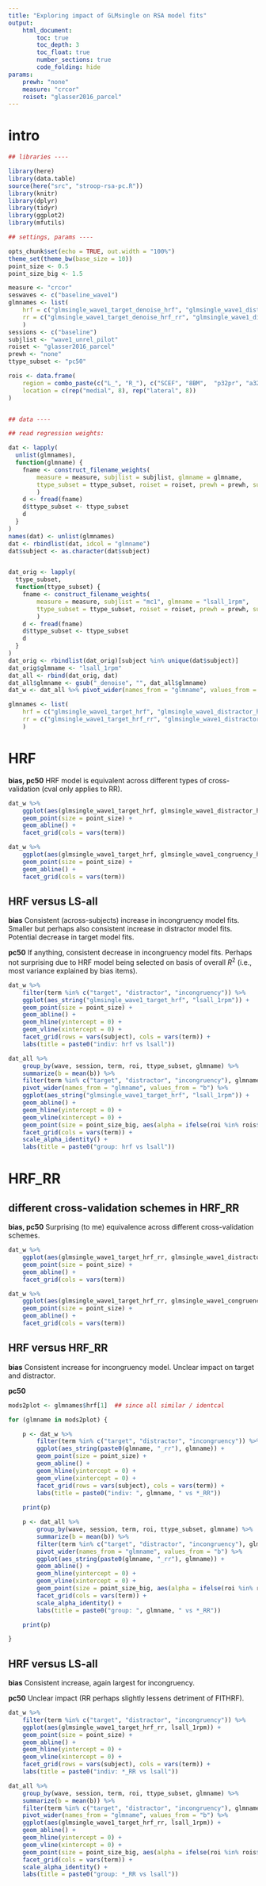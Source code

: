 ```yaml
---
title: "Exploring impact of GLMsingle on RSA model fits"
output: 
    html_document:
        toc: true
        toc_depth: 3
        toc_float: true
        number_sections: true
        code_folding: hide
params:
    prewh: "none"
    measure: "crcor"
    roiset: "glasser2016_parcel"
---
```


# intro

```r

## libraries ----

library(here)
library(data.table)
source(here("src", "stroop-rsa-pc.R"))
library(knitr)
library(dplyr)
library(tidyr)
library(ggplot2)
library(mfutils)

## settings, params ----

opts_chunk$set(echo = TRUE, out.width = "100%")
theme_set(theme_bw(base_size = 10))
point_size <- 0.5
point_size_big <- 1.5

measure <- "crcor"
seswaves <- c("baseline_wave1")
glmnames <- list(
    hrf = c("glmsingle_wave1_target_denoise_hrf", "glmsingle_wave1_distractor_denoise_hrf", "glmsingle_wave1_congruency_denoise_hrf"),
    rr = c("glmsingle_wave1_target_denoise_hrf_rr", "glmsingle_wave1_distractor_denoise_hrf_rr", "glmsingle_wave1_congruency_denoise_hrf_rr")
    )
sessions <- c("baseline")
subjlist <- "wave1_unrel_pilot"
roiset <- "glasser2016_parcel"
prewh <- "none"
ttype_subset <- "pc50"

rois <- data.frame(
    region = combo_paste(c("L_", "R_"), c("SCEF", "8BM",  "p32pr", "a32pr", "p9-46v", "i6-8", "8Av", "8C")),
    location = c(rep("medial", 8), rep("lateral", 8))
)


## data ----

## read regression weights:

dat <- lapply(
  unlist(glmnames),
  function(glmname) {
    fname <- construct_filename_weights(
        measure = measure, subjlist = subjlist, glmname = glmname, 
        ttype_subset = ttype_subset, roiset = roiset, prewh = prewh, suffix = paste0("__seswave-", seswaves)
        )
    d <- fread(fname)
    d$ttype_subset <- ttype_subset
    d
  }
)
names(dat) <- unlist(glmnames)
dat <- rbindlist(dat, idcol = "glmname")
dat$subject <- as.character(dat$subject)


dat_orig <- lapply(
  ttype_subset,
  function(ttype_subset) {
    fname <- construct_filename_weights(
        measure = measure, subjlist = "mc1", glmname = "lsall_1rpm", 
        ttype_subset = ttype_subset, roiset = roiset, prewh = prewh, suffix = paste0("__seswave-", seswaves)
        )
    d <- fread(fname)
    d$ttype_subset <- ttype_subset
    d
  }
)
dat_orig <- rbindlist(dat_orig)[subject %in% unique(dat$subject)]
dat_orig$glmname <- "lsall_1rpm"
dat_all <- rbind(dat_orig, dat)
dat_all$glmname <- gsub("_denoise", "", dat_all$glmname)
dat_w <- dat_all %>% pivot_wider(names_from = "glmname", values_from = "b")

glmnames <- list(
    hrf = c("glmsingle_wave1_target_hrf", "glmsingle_wave1_distractor_hrf", "glmsingle_wave1_congruency_hrf"),
    rr = c("glmsingle_wave1_target_hrf_rr", "glmsingle_wave1_distractor_hrf_rr", "glmsingle_wave1_congruency_hrf_rr")
    )

```

# HRF

**bias, pc50**
HRF model is equivalent across different types of cross-validation (cval only applies to RR).

```r

dat_w %>%
    ggplot(aes(glmsingle_wave1_target_hrf, glmsingle_wave1_distractor_hrf)) +
    geom_point(size = point_size) +
    geom_abline() +
    facet_grid(cols = vars(term))

dat_w %>%
    ggplot(aes(glmsingle_wave1_target_hrf, glmsingle_wave1_congruency_hrf)) +
    geom_point(size = point_size) +
    geom_abline() +
    facet_grid(cols = vars(term))

```

## HRF versus LS-all

**bias**
Consistent (across-subjects) increase in incongruency model fits.
Smaller but perhaps also consistent increase in distractor model fits.
Potential decrease in target model fits.

**pc50**
If anything, consistent decrease in incongruency model fits.
Perhaps not surprising due to HRF model being selected on basis of overall $R^2$ (i.e., most variance explained by bias items).

```r

dat_w %>%
    filter(term %in% c("target", "distractor", "incongruency")) %>%
    ggplot(aes_string("glmsingle_wave1_target_hrf", "lsall_1rpm")) +
    geom_point(size = point_size) +
    geom_abline() +
    geom_hline(yintercept = 0) +
    geom_vline(xintercept = 0) +
    facet_grid(rows = vars(subject), cols = vars(term)) +
    labs(title = paste0("indiv: hrf vs lsall"))

dat_all %>%
    group_by(wave, session, term, roi, ttype_subset, glmname) %>%
    summarize(b = mean(b)) %>%
    filter(term %in% c("target", "distractor", "incongruency"), glmname %in% c("glmsingle_wave1_target_hrf", "lsall_1rpm")) %>%
    pivot_wider(names_from = "glmname", values_from = "b") %>%
    ggplot(aes_string("glmsingle_wave1_target_hrf", "lsall_1rpm")) +
    geom_abline() +
    geom_hline(yintercept = 0) +
    geom_vline(xintercept = 0) +
    geom_point(size = point_size_big, aes(alpha = ifelse(roi %in% rois$region, 1, 0.2))) +
    facet_grid(cols = vars(term)) +
    scale_alpha_identity() +
    labs(title = paste0("group: hrf vs lsall"))

```


# HRF_RR

## different cross-validation schemes in HRF_RR

**bias, pc50**
Surprising (to me) equivalence across different cross-validation schemes.

```r

dat_w %>%
    ggplot(aes(glmsingle_wave1_target_hrf_rr, glmsingle_wave1_distractor_hrf_rr)) +
    geom_point(size = point_size) +
    geom_abline() +
    facet_grid(cols = vars(term))

dat_w %>%
    ggplot(aes(glmsingle_wave1_target_hrf_rr, glmsingle_wave1_congruency_hrf_rr)) +
    geom_point(size = point_size) +
    geom_abline() +
    facet_grid(cols = vars(term))

```


## HRF versus HRF_RR

**bias**
Consistent increase for incongruency model.
Unclear impact on target and distractor.

**pc50**


```r

mods2plot <- glmnames$hrf[1]  ## since all similar / identcal

for (glmname in mods2plot) {

    p <- dat_w %>%
        filter(term %in% c("target", "distractor", "incongruency")) %>%
        ggplot(aes_string(paste0(glmname, "_rr"), glmname)) +
        geom_point(size = point_size) +
        geom_abline() +
        geom_hline(yintercept = 0) +
        geom_vline(xintercept = 0) +
        facet_grid(rows = vars(subject), cols = vars(term)) +
        labs(title = paste0("indiv: ", glmname, " vs *_RR"))
    
    print(p)

    p <- dat_all %>%
        group_by(wave, session, term, roi, ttype_subset, glmname) %>%
        summarize(b = mean(b)) %>%
        filter(term %in% c("target", "distractor", "incongruency"), glmname %in% c(glmname, paste0(glmname, "_rr"))) %>%
        pivot_wider(names_from = "glmname", values_from = "b") %>%
        ggplot(aes_string(paste0(glmname, "_rr"), glmname)) +
        geom_abline() +
        geom_hline(yintercept = 0) +
        geom_vline(xintercept = 0) +
        geom_point(size = point_size_big, aes(alpha = ifelse(roi %in% rois$region, 1, 0.2))) +
        facet_grid(cols = vars(term)) +
        scale_alpha_identity() +
        labs(title = paste0("group: ", glmname, " vs *_RR"))

    print(p)

}

```


## HRF versus LS-all

**bias**
Consistent increase, again largest for incongruency.

**pc50**
Unclear impact (RR perhaps slightly lessens detriment of FITHRF).

```r

dat_w %>%
    filter(term %in% c("target", "distractor", "incongruency")) %>%
    ggplot(aes(glmsingle_wave1_target_hrf_rr, lsall_1rpm)) +
    geom_point(size = point_size) +
    geom_abline() +
    geom_hline(yintercept = 0) +
    geom_vline(xintercept = 0) +
    facet_grid(rows = vars(subject), cols = vars(term)) +
    labs(title = paste0("indiv: *_RR vs lsall"))

dat_all %>%
    group_by(wave, session, term, roi, ttype_subset, glmname) %>%
    summarize(b = mean(b)) %>%
    filter(term %in% c("target", "distractor", "incongruency"), glmname %in% c(glmname, paste0(glmname, "_rr"))) %>%
    pivot_wider(names_from = "glmname", values_from = "b") %>%
    ggplot(aes(glmsingle_wave1_target_hrf_rr, lsall_1rpm)) +
    geom_abline() +
    geom_hline(yintercept = 0) +
    geom_vline(xintercept = 0) +
    geom_point(size = point_size_big, aes(alpha = ifelse(roi %in% rois$region, 1, 0.2))) +
    facet_grid(cols = vars(term)) +
    scale_alpha_identity() +
    labs(title = paste0("group: *_RR vs lsall"))

```